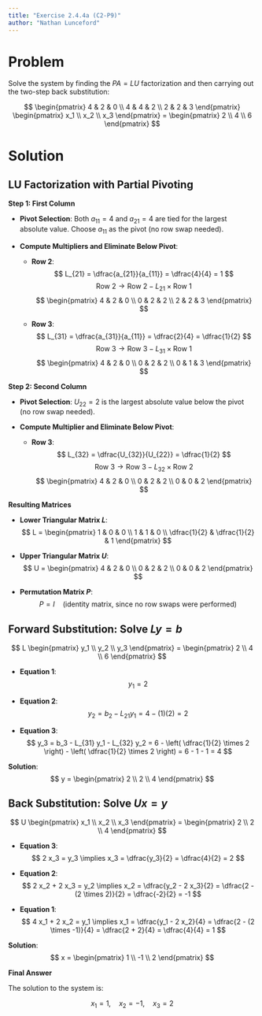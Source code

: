 ```yaml
---
title: "Exercise 2.4.4a (C2-P9)"
author: "Nathan Lunceford"
---
```


# **Problem**

Solve the system by finding the $PA = LU$ factorization and then carrying out the two-step back substitution:

$$
\begin{pmatrix} 4 & 2 & 0 \\ 4 & 4 & 2 \\ 2 & 2 & 3 \end{pmatrix} \begin{pmatrix} x_1 \\ x_2 \\ x_3 \end{pmatrix} = \begin{pmatrix} 2 \\ 4 \\ 6 \end{pmatrix}
$$


# **Solution**

## LU Factorization with Partial Pivoting

**Step 1: First Column**

- **Pivot Selection**: Both $a_{11} = 4$ and $a_{21} = 4$ are tied for the largest absolute value. Choose $a_{11}$ as the pivot (no row swap needed).

- **Compute Multipliers and Eliminate Below Pivot**:

  - **Row 2**:
    $$
    L_{21} = \dfrac{a_{21}}{a_{11}} = \dfrac{4}{4} = 1
    $$
    $$
    \text{Row 2} \rightarrow \text{Row 2} - L_{21} \times \text{Row 1}
    $$
    $$
    \begin{pmatrix} 4 & 2 & 0 \\ 0 & 2 & 2 \\ 2 & 2 & 3 \end{pmatrix}
    $$

  - **Row 3**:
    $$
    L_{31} = \dfrac{a_{31}}{a_{11}} = \dfrac{2}{4} = \dfrac{1}{2}
    $$
    $$
    \text{Row 3} \rightarrow \text{Row 3} - L_{31} \times \text{Row 1}
    $$
    $$
    \begin{pmatrix} 4 & 2 & 0 \\ 0 & 2 & 2 \\ 0 & 1 & 3 \end{pmatrix}
    $$

**Step 2: Second Column**

- **Pivot Selection**: $U_{22} = 2$ is the largest absolute value below the pivot (no row swap needed).

- **Compute Multiplier and Eliminate Below Pivot**:

  - **Row 3**:
    $$
    L_{32} = \dfrac{U_{32}}{U_{22}} = \dfrac{1}{2}
    $$
    $$
    \text{Row 3} \rightarrow \text{Row 3} - L_{32} \times \text{Row 2}
    $$
    $$
    \begin{pmatrix} 4 & 2 & 0 \\ 0 & 2 & 2 \\ 0 & 0 & 2 \end{pmatrix}
    $$

**Resulting Matrices**

- **Lower Triangular Matrix $L$**:
  $$
  L = \begin{pmatrix}
  1 & 0 & 0 \\
  1 & 1 & 0 \\
  \dfrac{1}{2} & \dfrac{1}{2} & 1
  \end{pmatrix}
  $$

- **Upper Triangular Matrix $U$**:
  $$
  U = \begin{pmatrix}
  4 & 2 & 0 \\
  0 & 2 & 2 \\
  0 & 0 & 2
  \end{pmatrix}
  $$

- **Permutation Matrix $P$**:
  $$
  P = I \quad (\text{identity matrix, since no row swaps were performed})
  $$

## Forward Substitution: Solve $Ly = b$

$$
L \begin{pmatrix} y_1 \\ y_2 \\ y_3 \end{pmatrix} = \begin{pmatrix} 2 \\ 4 \\ 6 \end{pmatrix}
$$

- **Equation 1**:
  $$
  y_1 = 2
  $$

- **Equation 2**:
  $$
  y_2 = b_2 - L_{21} y_1 = 4 - (1)(2) = 2
  $$

- **Equation 3**:
  $$
  y_3 = b_3 - L_{31} y_1 - L_{32} y_2 = 6 - \left( \dfrac{1}{2} \times 2 \right) - \left( \dfrac{1}{2} \times 2 \right) = 6 - 1 - 1 = 4
  $$

**Solution**:
$$
y = \begin{pmatrix} 2 \\ 2 \\ 4 \end{pmatrix}
$$

## Back Substitution: Solve $Ux = y$

$$
U \begin{pmatrix} x_1 \\ x_2 \\ x_3 \end{pmatrix} = \begin{pmatrix} 2 \\ 2 \\ 4 \end{pmatrix}
$$

- **Equation 3**:
  $$
  2 x_3 = y_3 \implies x_3 = \dfrac{y_3}{2} = \dfrac{4}{2} = 2
  $$

- **Equation 2**:
  $$
  2 x_2 + 2 x_3 = y_2 \implies x_2 = \dfrac{y_2 - 2 x_3}{2} = \dfrac{2 - (2 \times 2)}{2} = \dfrac{-2}{2} = -1
  $$

- **Equation 1**:
  $$
  4 x_1 + 2 x_2 = y_1 \implies x_1 = \dfrac{y_1 - 2 x_2}{4} = \dfrac{2 - (2 \times -1)}{4} = \dfrac{2 + 2}{4} = \dfrac{4}{4} = 1
  $$

**Solution**:
$$
x = \begin{pmatrix} 1 \\ -1 \\ 2 \end{pmatrix}
$$

**Final Answer**

The solution to the system is:

$$
x_1 = 1, \quad x_2 = -1, \quad x_3 = 2
$$
